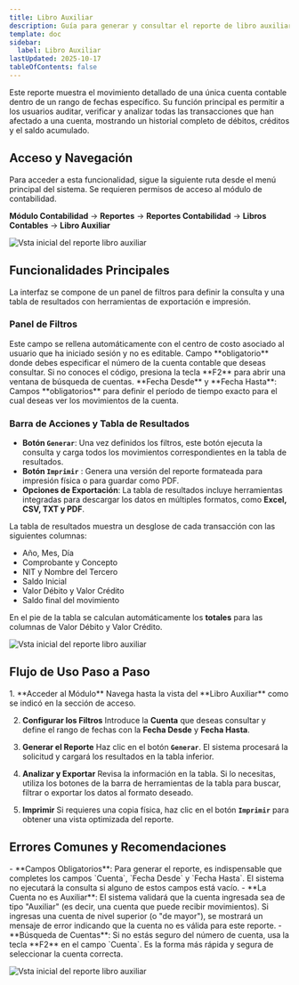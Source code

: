 ```yaml
---
title: Libro Auxiliar
description: Guía para generar y consultar el reporte de libro auxiliar, que detalla todos los movimientos (débitos y créditos) de una cuenta contable específica en un período determinado.
template: doc
sidebar:
  label: Libro Auxiliar
lastUpdated: 2025-10-17
tableOfContents: false
---
```



Este reporte muestra el movimiento detallado de una única cuenta contable dentro de un rango de fechas específico. Su función principal es permitir a los usuarios auditar, verificar y analizar todas las transacciones que han afectado a una cuenta, mostrando un historial completo de débitos, créditos y el saldo acumulado.

## Acceso y Navegación

Para acceder a esta funcionalidad, sigue la siguiente ruta desde el menú principal del sistema. Se requieren permisos de acceso al módulo de contabilidad.

**Módulo Contabilidad** → **Reportes** → **Reportes Contabilidad** → **Libros Contables** → **Libro Auxiliar**

![Vsta inicial del reporte libro auxiliar](@assets/guias_usuarios/contabilidad/reportes/LibroAuxiliar/reportes_libro_auxiliar_00.png)

## Funcionalidades Principales

La interfaz se compone de un panel de filtros para definir la consulta y una tabla de resultados con herramientas de exportación e impresión.

### Panel de Filtros

<CardGrid stagger>
    <Card title="Centro de Costo" icon="laptop">
        Este campo se rellena automáticamente con el centro de costo asociado al usuario que ha iniciado sesión y no es editable.
    </Card>
    <Card title="Cuenta" icon="document">
        Campo **obligatorio** donde debes especificar el número de la cuenta contable que deseas consultar. Si no conoces el código, presiona la tecla **F2** para abrir una ventana de búsqueda de cuentas.
    </Card>
    <Card title="Rango de Fechas" icon="list-format">
        **Fecha Desde** y **Fecha Hasta**: Campos **obligatorios** para definir el período de tiempo exacto para el cual deseas ver los movimientos de la cuenta.
    </Card>
</CardGrid>

### Barra de Acciones y Tabla de Resultados

-   **Botón `Generar`**: Una vez definidos los filtros, este botón ejecuta la consulta y carga todos los movimientos correspondientes en la tabla de resultados.
-   **Botón `Imprimir`** <i class="fa fa-print"></i>: Genera una versión del reporte formateada para impresión física o para guardar como PDF.
-   **Opciones de Exportación**: La tabla de resultados incluye herramientas integradas para descargar los datos en múltiples formatos, como **Excel, CSV, TXT y PDF**.

La tabla de resultados muestra un desglose de cada transacción con las siguientes columnas:
* Año, Mes, Día
* Comprobante y Concepto
* NIT y Nombre del Tercero
* Saldo Inicial
* Valor Débito y Valor Crédito
* Saldo final del movimiento

En el pie de la tabla se calculan automáticamente los **totales** para las columnas de Valor Débito y Valor Crédito.

![Vsta inicial del reporte libro auxiliar](@assets/guias_usuarios/contabilidad/reportes/LibroAuxiliar/reportes_libro_auxiliar_01.png)

## Flujo de Uso Paso a Paso

<Steps>
1.  **Acceder al Módulo**
    Navega hasta la vista del **Libro Auxiliar** como se indicó en la sección de acceso.

2.  **Configurar los Filtros**
    Introduce la **Cuenta** que deseas consultar y define el rango de fechas con la **Fecha Desde** y **Fecha Hasta**.

3.  **Generar el Reporte**
    Haz clic en el botón **`Generar`**. El sistema procesará la solicitud y cargará los resultados en la tabla inferior.

4.  **Analizar y Exportar**
    Revisa la información en la tabla. Si lo necesitas, utiliza los botones de la barra de herramientas de la tabla para buscar, filtrar o exportar los datos al formato deseado.

5.  **Imprimir**
    Si requieres una copia física, haz clic en el botón **`Imprimir`** para obtener una vista optimizada del reporte.
</Steps>

## Errores Comunes y Recomendaciones

<Aside type="caution" title="Puntos a Considerar">
-   **Campos Obligatorios**: Para generar el reporte, es indispensable que completes los campos `Cuenta`, `Fecha Desde` y `Fecha Hasta`. El sistema no ejecutará la consulta si alguno de estos campos está vacío.
-   **La Cuenta no es Auxiliar**: El sistema validará que la cuenta ingresada sea de tipo "Auxiliar" (es decir, una cuenta que puede recibir movimientos). Si ingresas una cuenta de nivel superior (o "de mayor"), se mostrará un mensaje de error indicando que la cuenta no es válida para este reporte.
-   **Búsqueda de Cuentas**: Si no estás seguro del número de cuenta, usa la tecla **F2** en el campo `Cuenta`. Es la forma más rápida y segura de seleccionar la cuenta correcta.
</Aside>


![Vsta inicial del reporte libro auxiliar](@assets/guias_usuarios/contabilidad/reportes/LibroAuxiliar/reportes_libro_auxiliar_02.png)
